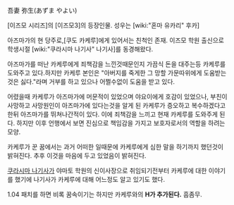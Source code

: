 吾妻 弥生(あずま やよい)

[이즈모 시리즈]의 [이즈모3]의 등장인물. 성우는 [wiki:"혼마 유카리" 후카]

아즈마가의 현 당주로,[쿠도 카케루]에게 있어서는 친척인 존재. 이즈모 학원 출신으로 학생시절 [wiki:"쿠라시마 나기사" 나기사]를 동경해왔다.

아즈마가를 떠난 카케루에게 죄책감을 느낀것때문인지 가끔식 돈을 대주는등 카케루를 도와주고 있다.하지만 카케루 본인은 "아버지를 죽게한 그 망할 가문따위에게 도움받는것은 싫다."라며 거부를 하고 있으나 어쩔수없이 도움을 받고 있다.

어렸을때 카케루가 아즈마가에 머문적이 있었으며 야요이에게 호감이 있었으나, 부친이 사망하고 사망원인이 아즈마가에 있다는것을 알게 된 카케루가 증오하고 복수하겠다고 한뒤 아즈마가를 뛰쳐나간적이 있다. 이에 죄책감을 느끼고 현재 카케루를 도와주게 된다. 하지만 이후 언행에서 보면 진심으로 책임감을 가지고 보호자로서의 역할을 하려는 모양.
 
카케루가 꾼 꿈에서는 과거 어떠한 일때문에 카케루에게 심한 말을 하기까지 했던것이 밝혀진다. 추후 이것을 마음에 두고 있었음이 밝혀진다.

[[쿠라시마 나기사]]가 야마토 학원의 신이사장으로 취임되기전부터 카케루에 대한 이야기를 했기에 나기사가 카케루에 대해 어느정도 알고 있기도 했다.

1.04 패치를 하면 비록 꿈속이기는 하지만 카케루와의 '''H가 추가된다.'''
흠좀무.
